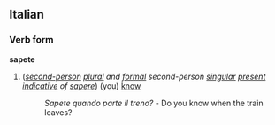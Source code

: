 ==Italian==
===Verb form===
'''sapete'''

#(''[[second-person]] [[plural]] and [[formal]] second-person [[singular]] [[present]] [[indicative]] of [[sapere]]'') (you) [[know]]
#:''Sapete quando parte il treno?'' - Do you know when the train leaves?